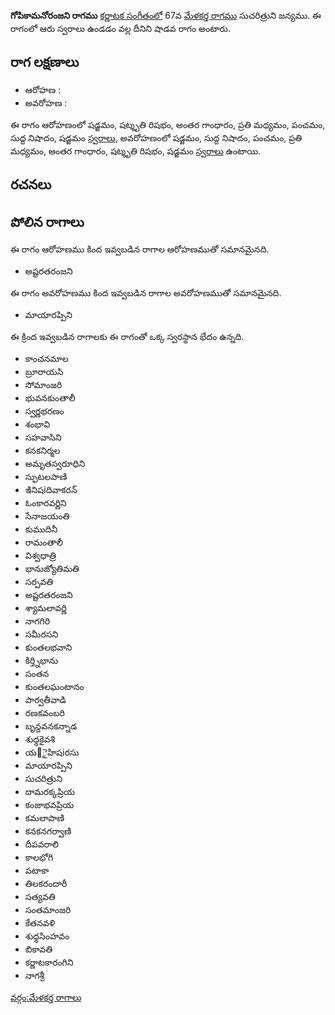 {{Infobox ragam
	| name          	= గోపికామనోరంజని
	| synonym	    	= 
	| mela          	= 
	| chakra        	= 
	| janaka        	= 
	| type          	= శాడవ
	| arohanam      	= {{svaraC|S|R3|G3|M2|P|N1|S'}} 
	| avarohanam    	= {{svaraC|S'|N1|P|M2|G3|R3|S}}
	| jeeva         	=
	| chhaya        	=
	| nyasa         	=
	| vishesha      	= 
	| equivalent  		= 
}}
{{కర్ణాటక సంగీత రాగాలు}}
'''గోపికామనోరంజని రాగము''' [[కర్ణాటక సంగీతం]]లో 67వ [[మేళకర్త రాగము]] సుచరిత్రుని జన్యము.  ఈ రాగంలో ఆరు స్వరాలు ఉండడం వల్ల దీనిని షాడవ రాగం అంటారు.


==రాగ లక్షణాలు==


* ఆరోహణ : {{svaraC|S|R3|G3|M2|P|N1|S'}} 
* అవరోహణ : {{svaraC|S'|N1|P|M2|G3|R3|S}}

ఈ రాగం ఆరోహణంలో షడ్జమం, షట్శృతి రిషభం, అంతర గాంధారం, ప్రతి మధ్యమం, పంచమం, సుద్ద నిషాదం, షడ్జమం [[స్వరాలు]], అవరోహణంలో షడ్జమం, సుద్ద నిషాదం, పంచమం, ప్రతి మధ్యమం, అంతర గాంధారం, షట్శృతి రిషభం, షడ్జమం [[స్వరాలు]] ఉంటాయి.

==రచనలు==



==పోలిన రాగాలు==
ఈ రాగం ఆరోహణము కింద ఇవ్వబడిన రాగాల ఆరోహణముతో సమానమైనది.
* అష్టరతరంజని

ఈ రాగం అవరోహణము కింద ఇవ్వబడిన రాగాల అవరోహణముతో సమానమైనది.
* మాయారప్పిని

ఈ క్రింద ఇవ్వబడిన రాగాలకు ఈ రాగంతో ఒక్క స్వరస్థాన భేదం ఉన్నది.
* కాంచనమాల
* బ్రూరాయసి
* సోమాంజరి
* భువనకుంతాలీ
* స్వర్ణభరణం
* శంభావి
* సహవాసిని
* కనకనిర్మల
* అమృతస్వరూధిని
* స్ఫుటలపాణి
* ఇినిషiదివాకరన్
* ఓంకారవర్ణిని
* సేనాజయంతి
* కుముదినీ
* రామంతాలీ
* విశ్వధాత్రి
* భానుజ్యోతిమతి
* సర్పవతి
* అష్టరతరంజని
* శ్యామలావర్ణి
* నాగగిరి
* సమీరసని
* కుంతలభవాని
* కిర్త్నిభాను
* సంతన
* కుంతలఘంటానం
* పార్వతీవాడి
* రణకవంబరి
* బృన్దవనకన్నాడ
* శుధ్ధకైవశి
* య౅ైహిషiరసు
* మాయారప్పిని
* సుచరిత్రుని
* దామరక్కప్రియ
* కంజాభవప్రియ
* కమలాపాణి
* కనకనగర్వాణి
* దీపవరాలి
* కాలభోగి
* పటాకా
* తిలకరందారీ
* సత్యవతి
* సంతమాంజరి
* కేతనవళి
* శుధ్ధసింహవం
* బికావతి
* కర్ణాటకారంగిని
* నాగశ్రీ



[[వర్గం:మేళకర్త రాగాలు]]